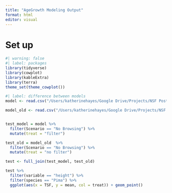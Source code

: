 ```yaml
---
title: "AgeGrowth Modeling Output"
format: html
editor: visual
---
```


# Set up

```r
#| warning: false
#| label: packages
library(tidyverse)
library(cowplot)
library(kableExtra)
library(terra)
theme_set(theme_cowplot())

```

```r
#| label: difference between models
model <- read.csv("/Users/katherinehayes/Google Drive/Projects/NSF Postdoc/Manuscripts/ConwayAgeGrowth/data/model output/model_data.csv")

model_old <- read.csv("/Users/katherinehayes/Google Drive/Projects/NSF Postdoc/Manuscripts/ConwayAgeGrowth/data/model output/model_data_old.csv")


test_model = model %>%
  filter(Scenario == "No Browsing") %>%
  mutate(treat = "filter")

test_old = model_old  %>%
  filter(Scenario == "No Browsing") %>%
  mutate(treat = "no filter")

test <- full_join(test_model, test_old)

test %>%
  filter(variable == "height") %>%
  filter(species == "Pima") %>%
  ggplot(aes(x = TSF, y = mean, col = treat)) + geom_point()
```
